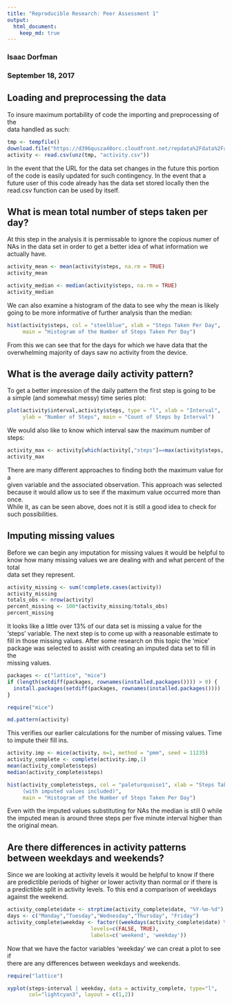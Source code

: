 ---
title: "Reproducible Research: Peer Assessment 1"
output: 
  html_document:
    keep_md: true
---

### Isaac Dorfman
### September 18, 2017

## Loading and preprocessing the data

To insure maximum portability of code the importing and preprocessing of the  
data handled as such:

```{r}
tmp <- tempfile()
download.file("https://d396qusza40orc.cloudfront.net/repdata%2Fdata%2Factivity.zip",tmp)
activity <- read.csv(unz(tmp, "activity.csv"))
```

In the event that the URL for the data set changes in the future this portion  
of the code is easily updated for such contingency.  In the event that a  
future user of this code already has the data set stored locally then the  
read.csv function can be used by itself.

## What is mean total number of steps taken per day?

At this step in the analysis it is permissable to ignore the copious numer of  
NAs in the data set in order to get a better idea of what information we  
actually have.

```{r}
activity_mean <- mean(activity$steps, na.rm = TRUE)
activity_mean

activity_median <- median(activity$steps, na.rm = TRUE)
activity_median
```

We can also examine a histogram of the data to see why the mean is likely  
going to be more informative of further analysis than the median:

```{r plot1.png, eval = TRUE, include = TRUE,fig.path = "figure/",fig.keep = "high", fig.show = "asis"}
hist(activity$steps, col = "steelblue", xlab = "Steps Taken Per Day",
     main = "Histogram of the Number of Steps Taken Per Day")
```

From this we can see that for the days for which we have data that the  
overwhelming majority of days saw no activity from the device.

## What is the average daily activity pattern?

To get a better impression of the daily pattern the first step is going to be  
a simple (and somewhat messy) time series plot:

```{r plot2.png, eval = TRUE, include = TRUE,fig.path = "figure/",fig.keep = "high", fig.show = "asis"}
plot(activity$interval,activity$steps, type = "l", xlab = "Interval", 
     ylab = "Number of Steps", main = "Count of Steps by Interval")
```

We would also like to know which interval saw the maximum number of steps:

```{r}
activity_max <- activity[which(activity[,"steps"]==max(activity$steps, na.rm = TRUE)),]
activity_max
```

There are many different approaches to finding both the maximum value for a  
given variable and the associated observation.  This approach was selected  
because it would allow us to see if the maximum value occurred more than once.  
While it, as can be seen above, does not it is still a good idea to check for  
such possibilities.

## Imputing missing values

Before we can begin any imputation for missing values it would be helpful to  
know how many missing values we are dealing with and what percent of the total  
data set they represent.

```{r}
activity_missing <- sum(!complete.cases(activity))
activity_missing
totals_obs <- nrow(activity)
percent_missing <- 100*(activity_missing/totals_obs)
percent_missing
```

It looks like a little over 13% of our data set is missing a value for the  
'steps' variable.  The next step is to come up with a reasonable estimate to  
fill in those missing values.  After some research on this topic the 'mice'  
package was selected to assist with creating an imputed data set to fill in the  
missing values.

```{r, echo=FALSE}
packages <- c("lattice", "mice")
if (length(setdiff(packages, rownames(installed.packages()))) > 0) {
  install.packages(setdiff(packages, rownames(installed.packages())))  
}
```

```{r}
require("mice")

md.pattern(activity)
```

This verifies our earlier calculations for the number of missing values.  Time  
to impute their fill ins.  

```{r}
activity.imp <- mice(activity, m=1, method = "pmm", seed = 11235)
activity_complete <- complete(activity.imp,1)
mean(activity_complete$steps)
median(activity_complete$steps)
```

```{r plot3.png, eval = TRUE, include = TRUE,fig.path = "figure/",fig.keep = "high", fig.show = "asis"}
hist(activity_complete$steps, col = "paleturquoise1", xlab = "Steps Taken Per Day 
     (with imputed values included)",
     main = "Histogram of the Number of Steps Taken Per Day")
```

Even with the imputed values substituting for NAs the median is still 0 while  
the imputed mean is around three steps per five minute interval higher than  
the original mean.

## Are there differences in activity patterns between weekdays and weekends?

Since we are looking at activity levels it would be helpful to know if there  
are predictible periods of higher or lower activity than normal or if there is  
a predictible split in activity levels.  To this end a comparison of weekdays  
against the weekend.

```{r}
activity_complete$date <- strptime(activity_complete$date, "%Y-%m-%d")
days <- c("Monday","Tuesday","Wednesday","Thursday", "Friday")
activity_complete$weekday <- factor((weekdays(activity_complete$date) %in% days), 
                           levels=c(FALSE, TRUE), 
                           labels=c('weekend', 'weekday'))
```

Now that we have the factor variables 'weekday' we can creat a plot to see if  
there are any differences between weekdays and weekends.

```{r plot4.png, eval = TRUE, include = TRUE,fig.path = "figure/",fig.keep = "high", fig.show = "asis"}
require("lattice")

xyplot(steps~interval | weekday, data = activity_complete, type="l", 
       col="lightcyan3", layout = c(1,2))
```

